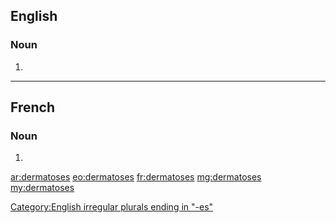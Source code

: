 ==English==

===Noun===
{{head|en}}

# {{plural of|dermatosis}}

[[Category:English irregular plurals ending in "-es"]]

----

==French==

===Noun===
{{head|fr|g=f-p}}

# {{plural of|dermatose|lang=fr}}

[[ar:dermatoses]]
[[eo:dermatoses]]
[[fr:dermatoses]]
[[mg:dermatoses]]
[[my:dermatoses]]